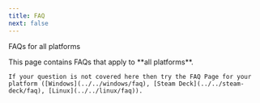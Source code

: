 ```yaml
---
title: FAQ
next: false
---
```



FAQs for all platforms

<Aside>
    This page contains FAQs that apply to **all platforms**.

    If your question is not covered here then try the FAQ Page for your platform ([Windows](../../windows/faq), [Steam Deck](../../steam-deck/faq), [Linux](../../linux/faq)).

</Aside>

